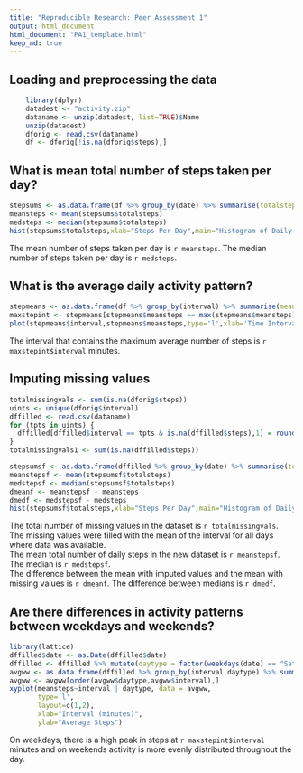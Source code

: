 ```yaml
---
title: "Reproducible Research: Peer Assessment 1"
output: html_document
html_document: "PA1_template.html"
keep_md: true
---
```


## Loading and preprocessing the data
```r
    library(dplyr)
    datadest <- "activity.zip"
    dataname <- unzip(datadest, list=TRUE)$Name
    unzip(datadest)
    dforig <- read.csv(dataname)
    df <- dforig[!is.na(dforig$steps),]
```

## What is mean total number of steps taken per day?
```r
stepsums <- as.data.frame(df %>% group_by(date) %>% summarise(totalsteps=sum(steps), .groups='drop'))
meansteps <- mean(stepsums$totalsteps)
medsteps <- median(stepsums$totalsteps)
hist(stepsums$totalsteps,xlab="Steps Per Day",main="Histogram of Daily Step Count")
```  
  
The mean number of steps taken per day is `r meansteps`.  The median number of steps taken per day is `r medsteps`.  

## What is the average daily activity pattern?
```r
stepmeans <- as.data.frame(df %>% group_by(interval) %>% summarise(meansteps=mean(steps), .groups='drop'))
maxstepint <- stepmeans[stepmeans$meansteps == max(stepmeans$meansteps),]
plot(stepmeans$interval,stepmeans$meansteps,type='l',xlab='Time Interval (min)',ylab='Average Daily Steps',main='Average Steps Taken in each Time Interval')
```
  
The interval that contains the maximum average number of steps is `r maxstepint$interval` minutes.
  
## Imputing missing values
```r
totalmissingvals <- sum(is.na(dforig$steps))
uints <- unique(dforig$interval)
dffilled <- read.csv(dataname)
for (tpts in uints) {
  dffilled[dffilled$interval == tpts & is.na(dffilled$steps),1] = round(stepmeans[stepmeans$interval == tpts,2])
}
totalmissingvals1 <- sum(is.na(dffilled$steps))

stepsumsf <- as.data.frame(dffilled %>% group_by(date) %>% summarise(totalsteps=sum(steps), .groups='drop'))
meanstepsf <- mean(stepsumsf$totalsteps)
medstepsf <- median(stepsumsf$totalsteps)
dmeanf <- meanstepsf - meansteps
dmedf <- medstepsf - medsteps
hist(stepsumsf$totalsteps,xlab="Steps Per Day",main="Histogram of Daily Step Count (NAs Filled)")
```
  
The total number of missing values in the dataset is `r totalmissingvals`.  
The missing values were filled with the mean of the interval for all days where data was available.  
The mean total number of daily steps in the new dataset is `r meanstepsf`.  The median is `r medstepsf`.  
The difference between the mean with imputed values and the mean with missing values is `r dmeanf`.  The difference between medians is `r dmedf`.  

## Are there differences in activity patterns between weekdays and weekends?
```r
library(lattice)
dffilled$date <- as.Date(dffilled$date)
dffilled <- dffilled %>% mutate(daytype = factor(weekdays(date) == "Saturday" | weekdays(date) == "Sunday", labels = c("weekday","weekend")))
avgww <- as.data.frame(dffilled %>% group_by(interval,daytype) %>% summarise(meansteps=mean(steps), .groups='drop'))
avgww <- avgww[order(avgww$daytype,avgww$interval),]
xyplot(meansteps~interval | daytype, data = avgww,
       type='l',
       layout=c(1,2),
       xlab="Interval (minutes)",
       ylab="Average Steps")
```
  
On weekdays, there is a high peak in steps at `r maxstepint$interval` minutes and on weekends activity is more evenly distributed throughout the day.  
